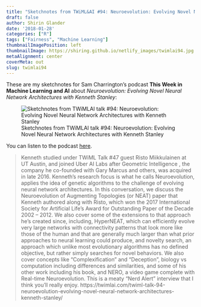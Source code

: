 ```yaml
---
title: "Sketchnotes from TWiML&AI #94: Neuroevolution: Evolving Novel Neural Network Architectures with Kenneth Stanley"
draft: false
author: Shirin Glander
date: '2018-01-28'
categories: ["R"]
tags: ["Fairness", "Machine Learning"]
thumbnailImagePosition: left
thumbnailImage: https://shiring.github.io/netlify_images/twimlai94.jpg
metaAlignment: center
coverMeta: out
slug: twimlai94
---
```


These are my sketchnotes for Sam Charrington's podcast **This Week in Machine Learning and AI** about *Neuroevolution: Evolving Novel Neural Network Architectures with Kenneth Stanley*:

![Sketchnotes from TWiMLAI talk #94: Neuroevolution: Evolving Novel Neural Network Architectures with Kenneth Stanley](https://shiring.github.io/netlify_images/twimlai94.jpg)

You can listen to the podcast [here](https://twimlai.com/twiml-talk-94-neuroevolution-evolving-novel-neural-network-architectures-kenneth-stanley/).

> Kenneth studied under TWiML Talk #47 guest Risto Miikkulainen at UT Austin, and joined Uber AI Labs after Geometric Intelligence , the company he co-founded with Gary Marcus and others, was acquired in late 2016. Kenneth’s research focus is what he calls Neuroevolution, applies the idea of genetic algorithms to the challenge of evolving neural network architectures. In this conversation, we discuss the Neuroevolution of Augmenting Topologies (or NEAT) paper that Kenneth authored along with Risto, which won the 2017 International Society for Artificial Life’s Award for Outstanding Paper of the Decade 2002 – 2012. We also cover some of the extensions to that approach he’s created since, including, HyperNEAT, which can efficiently evolve very large networks with connectivity patterns that look more like those of the human and that are generally much larger than what prior approaches to neural learning could produce, and novelty search, an approach which unlike most evolutionary algorithms has no defined objective, but rather simply searches for novel behaviors. We also cover concepts like “Complexification” and “Deception”, biology vs computation including differences and similarities, and some of his other work including his book, and NERO, a video game complete with Real-time Neuroevolution. This is a meaty “Nerd Alert” interview that I think you’ll really enjoy.
https://twimlai.com/twiml-talk-94-neuroevolution-evolving-novel-neural-network-architectures-kenneth-stanley/